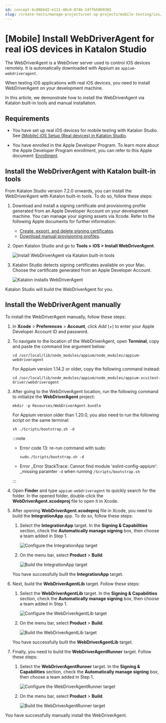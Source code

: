 ```yaml
---
id: concept-bc88bbd2-e111-48c0-874b-14ffb5069302
slug: /create-tests/manage-projects/set-up-projects/mobile-testing/ios/mobile-install-webdriveragent-for-real-ios-devices-in-katalon-studio
---
```


# \[Mobile\] Install WebDriverAgent for real iOS devices in Katalon Studio

The WebDriverAgent is a WebDriver server used to control iOS devices remotely. It is automatically downloaded with Appium as <code>appium-webdriveragent</code>.

When testing iOS applications with real iOS devices, you need to install WebDriverAgent on your development machine.

In this article, we demonstrate how to install the WebDriverAgent via Katalon built-in tools and manual installation.

## Requirements

-   You have set up real iOS devices for mobile testing with Katalon Studio. See [\[Mobile\] iOS Setup \(Real devices\) in Katalon Studio](/create-tests/manage-projects/set-up-projects/mobile-testing/ios/mobile-ios-setup-real-devices-in-katalon-studio).

-   You have enrolled in the Apple Developer Program. To learn more about the Apple Developer Program enrollment, you can refer to this Apple document: [Enrollment](https://developer.apple.com/support/enrollment/).

## Install the WebDriverAgent with Katalon built-in tools

From Katalon Studio version 7.2.0 onwards, you can install the WebDriverAgent with Katalon built-in tools. To do so, follow these steps:

1.  Download and install a signing certificate and provisioning profile generated from an Apple Developer Account on your development machine. You can manage your signing assets via Xcode. Refer to the following Apple documents for further information:

    -   [Create, export, and delete signing certificates](https://help.apple.com/xcode/mac/current/#/dev154b28f09).
    -   [Download manual provisioning profiles](https://help.apple.com/xcode/mac/current/#/deva899b4fe5).
2.  Open Katalon Studio and go to **Tools &gt; iOS &gt; Install WebDriverAgent**.

    <img src="/doc_images/Documents/Create_tests/Manage_Projects/Set_Up_Projects/Mobile-Testing/iOS/Mobile_Install_WebDriverAgent_For_iOS_Devices/Pictures/KS-825-KS-install-WebDriverAgent-built-in-tools.png" width={500} alt="Install WebDriverAgent via Katalon built-in tools" />

3.  Katalon Studio detects signing certificates available on your Mac. Choose the certificate generated from an Apple Developer Account.

    <img src="/doc_images/Documents/Create_tests/Manage_Projects/Set_Up_Projects/Mobile-Testing/iOS/Mobile_Install_WebDriverAgent_For_iOS_Devices/Pictures/KS-8.2.5-detect-certificate-for-WebDriverAgent.png" width={500} alt="Katalon installs WebDriverAgent" />


Katalon Studio will build the WebDriverAgent for you.

## Install the WebDriverAgent manually

To install the WebDriverAgent manually, follow these steps:

1.  In **Xcode** &gt; **Preferences** &gt; **Account**, click *Add* \(+\) to enter your Apple Developer Account ID and password.

2.  To navigate to the location of the WebDriverAgent, open **Terminal**, copy and paste the command line argument below:

    ```
    cd /usr/local/lib/node_modules/appium/node_modules/appium-webdriveragent
    
    ```

    For Appium version 1.14.2 or older, copy the following command instead:

    ```
    cd /usr/local/lib/node_modules/appium/node_modules/appium-xcuitest-driver/webdriveragent
    
    ```

3.  After going to the WebDriverAgent location, run the following command to initialize the **WebDriverAgent** project:

    ```
    mkdir -p Resources/WebDriverAgent.bundle
    
    ```

    For Appium version older than 1.20.0, you also need to run the following script on the same terminal:

    ```
    sh ./Scripts/bootstrap.sh -d
    ```

    
    :::note

    -   Error code 13: re-run command with sudo:

        ```
        sudo./Scripts/bootstrap.sh -d
        ```

    -   Error \_Error StackTrace: Cannot find module 'eslint-config-appium': \_missing paramter <code>-d</code> when running <code>/Scripts/bootstrap.sh</code>

    :::

4.  Open **Finder** and type <code>appium-webdriveragent</code> to quickly search for the folder. In the opened folder, double-click the **WebDriverAgent.xcodeproj** file to open it in Xcode.

5.  After opening **WebDriverAgent.xcodeproj** file in Xcode, you need to build the **IntegrationApp** app. To do so, follow these steps:

    1.  Select the **IntegrationApp** target. In the **Signing & Capabilities** section, check the **Automatically manage signing** box, then choose a team added in Step 1.

        <img src="https://github.com/katalon-studio/docs-images/raw/master/katalon-studio/docs/installing-webdriveragent-for-ios-devices/KS-WEBDRIVERAGENT-Confiugre-IntergrationApp.png" alt="Configure the IntegrationApp target" />

    2.  On the menu bar, select **Product** &gt; **Build**.

        <img src="https://github.com/katalon-studio/docs-images/raw/master/katalon-studio/docs/installing-webdriveragent-for-ios-devices/KS-WEBDRIVERAGENT-Build-IntergrationApp.png" alt="Build the IntegrationApp target" />

    You have successfully built the **IntegrationApp** target.

6.  Next, build the **WebDriverAgentLib** target. Follow these steps:

    1.  Select the **WebDriverAgentLib** target. In the **Signing & Capabilities** section, check the **Automatically manage signing** box, then choose a team added in Step 1.

        <img src="https://github.com/katalon-studio/docs-images/raw/master/katalon-studio/docs/installing-webdriveragent-for-ios-devices/KS-WEBDRIVERAGENT-Confiugre-lib.png" alt="Configure the WebDriverAgentLib target" />

    2.  On the menu bar, select **Product** &gt; **Build**.

        <img src="https://github.com/katalon-studio/docs-images/raw/master/katalon-studio/docs/installing-webdriveragent-for-ios-devices/KS-WEBDRIVERAGENT-Build-lib.png" alt="Build the WebDriverAgentLib target" />

    You have successfully built the **WebDriverAgentLib** target.

7.  Finally, you need to build the **WebDriverAgentRunner** target. Follow these steps:

    1.  Select the **WebDriverAgentRunner** target. In the **Signing & Capabilities** section, check the **Automatically manage signing** box, then choose a team added in Step 1.

        <img src="https://github.com/katalon-studio/docs-images/raw/master/katalon-studio/docs/installing-webdriveragent-for-ios-devices/KS-WEBDRIVERAGENT-Confiugre-Runner.png" alt="Configure the WebDriverAgentRunner target" />

    2.  On the menu bar, select **Product** &gt; **Build**.

        <img src="https://github.com/katalon-studio/docs-images/raw/master/katalon-studio/docs/installing-webdriveragent-for-ios-devices/KS-WEBDRIVERAGENT-Build-Runner.png" alt="Build the WebDriverAgentRunner target" />


You have successfully manually install the WebDriverAgent.